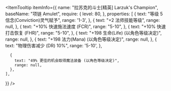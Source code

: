 
<ItemTooltip
  itemInfo={{
    name: "拉苏克的斗士[精英] Larzuk's Champion",
    baseName: "项链 Amulet",
    require: {
      level: 80,
    },
    properties: [
      {
        text: "等级 5 信念(Conviction)灵气赋予",
        range: '1-3',
      },
      {
        text: "+2 法师技能等级",
        range: null,
      },
      {
        text: "+10% 快速施法速度 (FCR)",
        range: "5-10",
      },
      {
        text: "+10% 快速打击恢复 (FHR)",
        range: "5-10",
      },
      {
        text: "+198 生命(Life) (以角色等级决定)",
        range: null,
      },
      {
        text: "+198 法力(Mana) (以角色等级决定)",
        range: null,
      },
      {
        text: "物理伤害减少 (DR) 10%",
        range: '5-10',
      },

      {
        text: "49% 更佳的机会取得魔法装备 (以角色等级决定)",
        range: null,
      },
    ],

}}
/>
